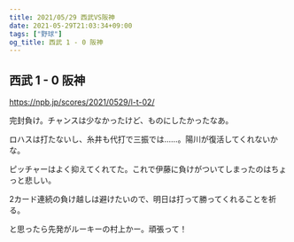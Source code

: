 ```yaml
---
title: 2021/05/29 西武VS阪神
date: 2021-05-29T21:03:34+09:00
tags: ["野球"]
og_title: 西武 1 - 0 阪神
---
```


## 西武 1 - 0 阪神

https://npb.jp/scores/2021/0529/l-t-02/


完封負け。チャンスは少なかったけど、ものにしたかったなあ。

ロハスは打たないし、糸井も代打で三振では……。陽川が復活してくれないかな。

ピッチャーはよく抑えてくれてた。これで伊藤に負けがついてしまったのはちょっと悲しい。

2カード連続の負け越しは避けたいので、明日は打って勝ってくれることを祈る。

と思ったら先発がルーキーの村上かー。頑張って！